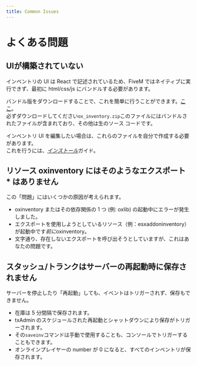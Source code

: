 ```yaml
---
title: Common Issues
---
```


# よくある問題

## UIが構築されていない

インベントリの UI は React で記述されているため、FiveM ではネイティブに実行できず、最初に html/css/js にバンドルする必要があります。

バンドル版をダウンロードすることで、これを簡単に行うことができます。[ここ](https://github.com/communityox/ox_inventory/releases/latest)。\
必ずダウンロードしてください`ox_inventory.zip`このファイルにはバンドルされたファイルが含まれており、その他は生のソース コードです。

インベントリ UI を編集したい場合は、これらのファイルを自分で作成する必要があります。\
これを行うには、[_インストール_](../ox_inventory#installation)ガイド。

## リソース oxinventory にはそのようなエクスポート \* はありません

この「問題」にはいくつかの原因が考えられます。

- oxinventory またはその依存関係の 1 つ (例: oxlib) の起動中にエラーが発生しました。
- エクスポートを使用しようとしているリソース（例：esxaddoninventory）が起動中です*前に*oxinventory。
- 文字通り、存在しないエクスポートを呼び出そうとしていますが、これはあなたの問題です。

## スタッシュ/トランクはサーバーの再起動時に保存されません

サーバーを停止したり「再起動」しても、イベントはトリガーされず、保存もできません。

- 在庫は 5 分間隔で保存されます。
- txAdmin のスケジュールされた再起動とシャットダウンにより保存がトリガーされます。
- その`saveinv`コマンドは手動で使用することも、コンソールでトリガーすることもできます。
- オンラインプレイヤーの number が 0 になると、すべてのインベントリが保存されます。
